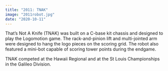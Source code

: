 ```yaml
---
title: "2011: TNAK"
image: "2011robot.jpg"
date: "2020-10-11"
---
```


That’s Not A Knife (TNAK) was built on a C-base kit chassis and designed to play the Logomotion game. The rack-and-pinion lift and multi-jointed arm were designed to hang the logo pieces on the scoring grid. The robot also featured a mini-bot capable of scoring tower points during the endgame.

TNAK competed at the Hawaii Regional and at the St Louis Championships in the Galileo Division.
